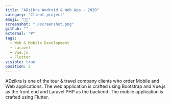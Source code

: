 ```yaml
---
title: "ADzikra Android & Web App - 2020"
category: "Client project"
emoji: "👨‍💼"
screenshot: "./screenshot.png"
github: ""
external: "#"
tags:
  - Web & Mobile Development
  - Laravel
  - Vue.js
  - Flutter
visible: true
position: 2
---
```


ADzikra is one of the tour & travel company clients who order Mobile and Web applications. The web application is crafted using Bootstrap and Vue.js as the front end and Laravel PHP as the backend. The mobile application is crafted using Flutter.